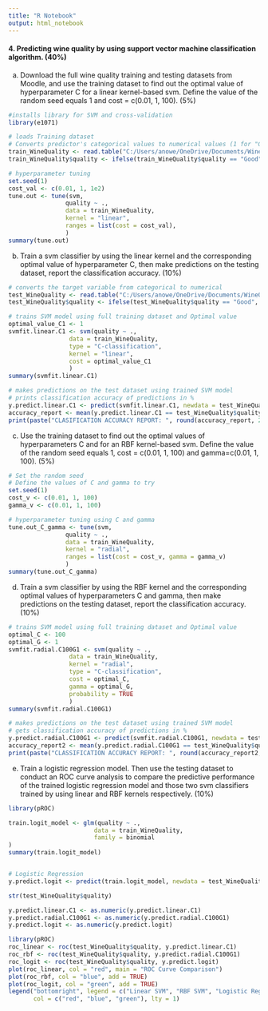 ---
title: "R Notebook"
output: html_notebook
---

#### 4. Predicting wine quality by using support vector machine classification algorithm. \hfill ($40\%$)

a) Download the full wine quality training and testing datasets from Moodle, and use the training dataset to find out the optimal value of hyperparameter C for a linear kernel-based svm. Define the value of the random seed equals 1 and cost = c(0.01, 1, 100). \hfill ($5\%$)
```{r}

#installs library for SVM and cross-validation
library(e1071)

# loads Training dataset
# Converts predictor's categorical values to numerical values (1 for "Good" and -1 for "Bad")
train_WineQuality <- read.table("C:/Users/anowe/OneDrive/Documents/WineQuality_Training.txt", header = TRUE, sep = ",")
train_WineQuality$quality <- ifelse(train_WineQuality$quality == "Good", 1, 0)

# hyperparameter tuning
set.seed(1)
cost_val <- c(0.01, 1, 1e2)
tune.out <- tune(svm,
                quality ~ .,
                data = train_WineQuality,
                kernel = "linear",
                ranges = list(cost = cost_val),
                )
summary(tune.out)
```
b) Train a svm classifier by using the linear kernel and the corresponding optimal value of hyperparameter C, then make predictions on the testing dataset, report the classification accuracy. \hfill ($10\%$)
```{r}

# converts the target variable from categorical to numerical
test_WineQuality <- read.table("C:/Users/anowe/OneDrive/Documents/WineQuality_Testing.txt", header = TRUE, sep = ",")
test_WineQuality$quality <- ifelse(test_WineQuality$quality == "Good", 1, 0)

# trains SVM model using full training dataset and Optimal value
optimal_value_C1 <- 1
svmfit.linear.C1 <- svm(quality ~ ., 
                 data = train_WineQuality,
                 type = "C-classification",
                 kernel = "linear", 
                 cost = optimal_value_C1
                 )
summary(svmfit.linear.C1)

# makes predictions on the test dataset using trained SVM model
# prints classification accuracy of predictions in %
y.predict.linear.C1 <- predict(svmfit.linear.C1, newdata = test_WineQuality)
accuracy_report <- mean(y.predict.linear.C1 == test_WineQuality$quality) * 100
print(paste("CLASIFICATION ACCURACY REPORT: ", round(accuracy_report, 2), "%"))
```
c) Use the training dataset to find out the optimal values of hyperparameters C and for an RBF kernel-based svm. Define the value of the random seed equals 1, cost = c(0.01, 1, 100) and gamma=c(0.01, 1, 100). \hfill ($5\%$)
```{r}

# Set the random seed
# Define the values of C and gamma to try
set.seed(1)
cost_v <- c(0.01, 1, 100)
gamma_v <- c(0.01, 1, 100)

# hyperparameter tuning using C and gamma
tune.out_C_gamma <- tune(svm,
                quality ~ .,
                data = train_WineQuality,
                kernel = "radial",
                ranges = list(cost = cost_v, gamma = gamma_v)
                )
summary(tune.out_C_gamma)
```
d) Train a svm classifier by using the RBF kernel and the corresponding optimal values of hyperparameters C and gamma, then make predictions on the testing dataset, report the classification accuracy. \hfill ($10\%$)
```{r}
# trains SVM model using full training dataset and Optimal value
optimal_C <- 100
optimal_G <- 1
svmfit.radial.C100G1 <- svm(quality ~ ., 
                 data = train_WineQuality, 
                 kernel = "radial", 
                 type = "C-classification",
                 cost = optimal_C,
                 gamma = optimal_G,
                 probability = TRUE
                 )
summary(svmfit.radial.C100G1)

# makes predictions on the test dataset using trained SVM model
# gets classification accuracy of predictions in %
y.predict.radial.C100G1 <- predict(svmfit.radial.C100G1, newdata = test_WineQuality)
accuracy_report2 <- mean(y.predict.radial.C100G1 == test_WineQuality$quality) * 100
print(paste("CLASSIFICATION ACCURACY REPORT: ", round(accuracy_report2, 2), "%"))
```
e) Train a logistic regression model. Then use the testing dataset to conduct an ROC curve analysis to compare the predictive performance of the trained logistic regression model and those two svm classifiers trained by using linear and RBF kernels respectively. \hfill ($10\%$)
```{r}
library(pROC)

train.logit_model <- glm(quality ~ ., 
                        data = train_WineQuality, 
                        family = binomial
)
summary(train.logit_model)


# Logistic Regression
y.predict.logit <- predict(train.logit_model, newdata = test_WineQuality)

str(test_WineQuality$quality)

y.predict.linear.C1 <- as.numeric(y.predict.linear.C1)
y.predict.radial.C100G1 <- as.numeric(y.predict.radial.C100G1)
y.predict.logit <- as.numeric(y.predict.logit)

library(pROC)
roc_linear <- roc(test_WineQuality$quality, y.predict.linear.C1)
roc_rbf <- roc(test_WineQuality$quality, y.predict.radial.C100G1)
roc_logit <- roc(test_WineQuality$quality, y.predict.logit)
plot(roc_linear, col = "red", main = "ROC Curve Comparison")
plot(roc_rbf, col = "blue", add = TRUE)
plot(roc_logit, col = "green", add = TRUE)
legend("bottomright", legend = c("Linear SVM", "RBF SVM", "Logistic Regression"),
       col = c("red", "blue", "green"), lty = 1)


```
